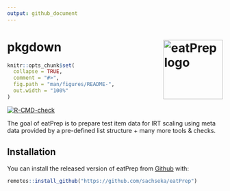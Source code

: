 ```yaml
---
output: github_document
---
```


<!-- README.md is generated from README.Rmd. Please edit that file -->

# pkgdown <a href="https://sachseka.github.io/eatPrep/"><img src="man/figures/logo.png" align="right" height="139" alt="eatPrep logo" /></a>

```r
knitr::opts_chunk$set(
  collapse = TRUE,
  comment = "#>",
  fig.path = "man/figures/README-",
  out.width = "100%"
)
```



<!-- badges: start -->
  [![R-CMD-check](https://github.com/sachseka/eatPrep/workflows/R-CMD-check/badge.svg)](https://github.com/sachseka/eatPrep/actions)
<!-- badges: end -->

The goal of eatPrep is to prepare test item data for IRT scaling using meta data provided by a pre-defined list structure + many more tools & checks.


## Installation

You can install the released version of eatPrep from [Github](https://github.com/sachseka/eatPrep) with: 

``` r
remotes::install_github("https://github.com/sachseka/eatPrep")
```

